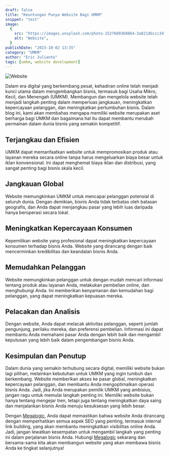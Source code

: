 ```yaml
---
draft: false
title: "Keuntungan Punya Website Bagi UMKM"
snippet: "test"
image:
  {
    src: "https://images.unsplash.com/photo-1527689368864-3a821dbccc34?&fit=crop&w=430&h=240",
    alt: "Website",
  }
publishDate: "2023-10-02 13:35"
category: "UMKM"
author: "Eric Julianto"
tags: [umkm, website development]
---
```


![Website](https://images.unsplash.com/photo-1527689368864-3a821dbccc34)

Dalam era digital yang berkembang pesat, kehadiran online telah menjadi kunci utama dalam mengembangkan bisnis, termasuk bagi Usaha Mikro, Kecil, dan Menengah (UMKM). Membangun dan mengelola website telah menjadi langkah penting dalam memperluas jangkauan, meningkatkan kepercayaan pelanggan, dan meningkatkan pertumbuhan bisnis. Dalam blog ini, kami akan membahas mengapa memiliki website merupakan aset berharga bagi UMKM dan bagaimana hal itu dapat membantu merubah permainan dalam dunia bisnis yang semakin kompetitif.

## Terjangkau dan Efisien

UMKM dapat memanfaatkan website untuk mempromosikan produk atau layanan mereka secara online tanpa harus mengeluarkan biaya besar untuk iklan konvensional. Ini dapat menghemat biaya iklan dan distribusi, yang sangat penting bagi bisnis skala kecil.

## Jangkauan Global

Website memungkinkan UMKM untuk mencapai pelanggan potensial di seluruh dunia. Dengan demikian, bisnis Anda tidak terbatas oleh batasan geografis, dan Anda dapat menjangkau pasar yang lebih luas daripada hanya beroperasi secara lokal.

## Meningkatkan Kepercayaan Konsumen

Kepemilikan website yang profesional dapat meningkatkan kepercayaan konsumen terhadap bisnis Anda. Website yang dirancang dengan baik mencerminkan kredibilitas dan keandalan bisnis Anda.

## Memudahkan Pelanggan

Website memungkinkan pelanggan untuk dengan mudah mencari informasi tentang produk atau layanan Anda, melakukan pembelian online, dan menghubungi Anda. Ini memberikan kenyamanan dan kemudahan bagi pelanggan, yang dapat meningkatkan kepuasan mereka.

## Pelacakan dan Analisis

Dengan website, Anda dapat melacak aktivitas pelanggan, seperti jumlah pengunjung, perilaku mereka, dan preferensi pembelian. Informasi ini dapat membantu Anda memahami pasar Anda dengan lebih baik dan mengambil keputusan yang lebih baik dalam pengembangan bisnis Anda.

## Kesimpulan dan Penutup

Dalam dunia yang semakin terhubung secara digital, memiliki website bukan lagi pilihan, melainkan kebutuhan untuk UMKM yang ingin tumbuh dan berkembang. Website memberikan akses ke pasar global, meningkatkan kepercayaan pelanggan, dan membantu Anda mengoptimalkan operasi bisnis Anda. Jadi, jika Anda merupakan pemilik UMKM yang ambisius, jangan ragu untuk memulai langkah penting ini. Memiliki website bukan hanya tentang mengejar tren, tetapi juga tentang meningkatkan daya saing dan menjalankan bisnis Anda menuju kesuksesan yang lebih besar.

Dengan <a href="/pricing" class="text-blue-500" target="_blank" >Megalogic</a>, Anda dapat memastikan bahwa website Anda dirancang dengan memperhatikan semua aspek SEO yang penting, termasuk internal link building, yang akan membantu meningkatkan visibilitas online Anda. Jadi, jangan lewatkan kesempatan untuk mengambil langkah yang penting ini dalam perjalanan bisnis Anda. Hubungi <a href="/pricing" class="text-blue-500" target="_blank" >Megalogic</a> sekarang dan bersama-sama kita akan membangun website yang akan membawa bisnis Anda ke tingkat selanjutnya!
